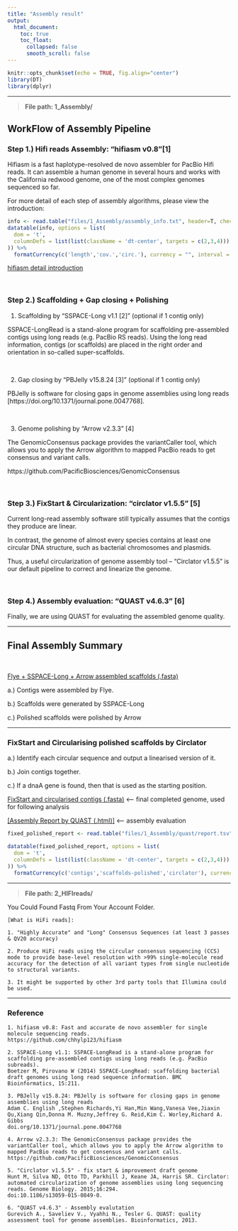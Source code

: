 ```yaml
---
title: "Assembly result"
output:
  html_document:
    toc: true
    toc_float:
      collapsed: false
      smooth_scroll: false
---
```


```r
knitr::opts_chunk$set(echo = TRUE, fig.align="center")
library(DT)
library(dplyr)
```

***

> __File path: 1_Assembly/__

## WorkFlow of Assembly Pipeline

### Step 1.) Hifi reads Assembly:  "hifiasm v0.8"[1]

Hifiasm is a fast haplotype-resolved de novo assembler for PacBio Hifi reads. It can assemble a human genome in several hours and works with the California redwood genome, one of the most complex genomes sequenced so far.

For more detail of each step of assembly algorithms, please view the introduction:

```r
info <- read.table("files/1_Assembly/assembly_info.txt", header=T, check.names=F, sep="\t")
datatable(info, options = list(
  dom = 't',
  columnDefs = list(list(className = 'dt-center', targets = c(2,3,4)))
)) %>%
  formatCurrency(c('length','cov.','circ.'), currency = "", interval = 3, mark = ",", digits=0)
```

<a href="https://github.com/chhylp123/hifiasm" target="_blank">hifiasm detail introduction</a>

&nbsp;

### Step 2.) Scaffolding + Gap closing + Polishing


1. Scaffolding by "SSPACE-Long v1.1 [2]" (optional if 1 contig only)

SSPACE-LongRead is a stand-alone program for scaffolding pre-assembled contigs using long reads (e.g. PacBio RS reads). Using the long read information, contigs (or scaffolds) are placed in the right order and orientation in so-called super-scaffolds.

&nbsp;

2. Gap closing by "PBJelly v15.8.24 [3]" (optional if 1 contig only)

PBJelly is software for closing gaps in genome assemblies using long reads [https://doi.org/10.1371/journal.pone.0047768].

&nbsp;

3. Genome polishing by "Arrow v2.3.3" [4]

The GenomicConsensus package provides the variantCaller tool, which allows you to apply the Arrow algorithm to mapped PacBio reads to get consensus and variant calls.

https://github.com/PacificBiosciences/GenomicConsensus

&nbsp;

### Step 3.) FixStart & Circularization: "circlator v1.5.5" [5]

Current long-read assembly software still typically assumes that the contigs they produce are linear. 

In contrast, the genome of almost every species contains at least one circular DNA structure, such as bacterial chromosomes and plasmids. 

Thus, a useful circularization of genome assembly tool – “Circlator v1.5.5” is our default pipeline to correct and linearize the genome. 

&nbsp;

### Step 4.) Assembly evaluation: "QUAST v4.6.3" [6]

Finally, we are using QUAST for evaluating the assembled genome quality.

***

## Final Assembly Summary

&nbsp;

[Flye + SSPACE-Long + Arrow assembled scaffolds (.fasta)](files/1_Assembly/<prefix>.scaffolds.polished.fasta)

a.) Contigs were assembled by Flye.

b.) Scaffolds were generated by SSPACE-Long

c.) Polished scaffolds were polished by Arrow

***

### FixStart and Circularising polished scaffolds by Circlator

a.) Identify each circular sequence and output a linearised version of it.

b.) Join contigs together.

c.) If a dnaA gene is found, then that is used as the starting position.

[FixStart and circularised contigs (.fasta)](files/1_Assembly/<prefix>_polished_fixed.circularise.fasta) <--- final completed genome, used for following analysis

<a href="files/1_Assembly/quast/report.html" target="_blank">[Assembly Report by QUAST (.html)]</a> <--- assembly evaluation

```r
fixed_polished_report <- read.table("files/1_Assembly/quast/report.tsv", header=T, check.names=F, sep="\t")

datatable(fixed_polished_report, options = list(
  dom = 't',
  columnDefs = list(list(className = 'dt-center', targets = c(2,3,4)))
)) %>%
  formatCurrency(c('contigs','scaffolds-polished','circlator'), currency = "", interval = 3, mark = ",", digits=0)
```

***

> __File path: 2_HIFIreads/__

You Could Found Fastq From Your Account Folder.

```
[What is HiFi reads]:

1. "Highly Accurate" and "Long" Consensus Sequences (at least 3 passes & QV20 accuracy)

2. Produce HiFi reads using the circular consensus sequencing (CCS) mode to provide base-level resolution with >99% single-molecule read accuracy for the detection of all variant types from single nucleotide to structural variants.

3. It might be supported by other 3rd party tools that Illumina could be used.

```

***

### Reference
```
1. hifiasm v0.8: Fast and accurate de novo assembler for single molecule sequencing reads.
https://github.com/chhylp123/hifiasm

2. SSPACE-Long v1.1: SSPACE-LongRead is a stand-alone program for scaffolding pre-assembled contigs using long reads (e.g. PacBio subreads).
Boetzer M, Pirovano W (2014) SSPACE-LongRead: scaffolding bacterial draft genomes using long read sequence information. BMC Bioinformatics, 15:211.

3. PBJelly v15.8.24: PBJelly is software for closing gaps in genome assemblies using long reads 
Adam C. English ,Stephen Richards,Yi Han,Min Wang,Vanesa Vee,Jiaxin Qu,Xiang Qin,Donna M. Muzny,Jeffrey G. Reid,Kim C. Worley,Richard A. Gibbs
doi.org/10.1371/journal.pone.0047768

4. Arrow v2.3.3: The GenomicConsensus package provides the variantCaller tool, which allows you to apply the Arrow algorithm to mapped PacBio reads to get consensus and variant calls.
https://github.com/PacificBiosciences/GenomicConsensus

5. "Circlator v1.5.5" - fix start & improvement draft genome
Hunt M, Silva ND, Otto TD, Parkhill J, Keane JA, Harris SR. Circlator: automated circularization of genome assemblies using long sequencing reads. Genome Biology. 2015;16:294. 
doi:10.1186/s13059-015-0849-0.

6. "QUAST v4.6.3" - Assembly evalutation
Gurevich A., Saveliev V., Vyahhi N., Tesler G. QUAST: quality assessment tool for genome assemblies. Bioinformatics, 2013.
```
